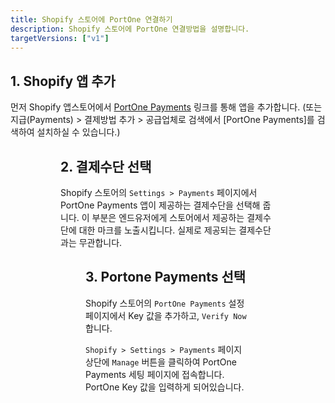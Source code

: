 ```yaml
---
title: Shopify 스토어에 PortOne 연결하기
description: Shopify 스토어에 PortOne 연결방법을 설명합니다.
targetVersions: ["v1"]
---
```



## 1. Shopify 앱 추가

먼저 Shopify 앱스토어에서 [PortOne Payments](https://apps.shopify.com/chaiport-payments) 링크를 통해 앱을 추가합니다.
(또는 지급(Payments) > 결제방법 추가 > 공급업체로 검색에서 \[PortOne Payments]를 검색하여 설치하실 수 있습니다.)

<Figure src="https://github.com/portone-io/developers.portone.io/assets/85064711/936bfcb5-2634-4f05-b176-7fd5735578fb" caption="`앱 추가` 버튼을 클릭합니다." />

<Figure src="https://github.com/portone-io/developers.portone.io/assets/85064711/b8f6493f-9587-490b-bdcb-40e22bbb5151" caption="우측 상단에 `Install app`을 클릭하여 플러그인을 설치합니다." />

## 2. 결제수단 선택

Shopify 스토어의 `Settings > Payments` 페이지에서 PortOne Payments 앱이 제공하는 결제수단을 선택해 줍니다.
이 부분은 엔드유저에게 스토어에서 제공하는 결제수단에 대한 마크를 노출시킵니다. 실제로 제공되는 결제수단과는 무관합니다.

<Figure src="https://github.com/portone-io/developers.portone.io/assets/85064711/70769ddb-68a6-4de6-9b05-e20dd6167dfe" caption="Visa, Mastercard 등의 결제수단 마크를 추가할 수 있습니다." />

## 3. Portone Payments 선택

Shopify 스토어의 `PortOne Payments` 설정페이지에서 Key 값을 추가하고, `Verify Now` 합니다.

`Shopify > Settings > Payments` 페이지 상단에 `Manage` 버튼을 클릭하여 PortOne Payments 세팅 페이지에 접속합니다.
PortOne Key 값을 입력하게 되어있습니다.

<Figure src="https://github.com/portone-io/developers.portone.io/assets/85064711/8c9e93d2-3b80-4444-8e61-6c17ea461896" caption="`Payment Channels >Filters: Global > Shopify` 선택합니다." />

<Figure src="https://github.com/portone-io/developers.portone.io/assets/85064711/4382052a-377e-4156-b634-c2ebbe889a80" caption="`PortOne(Global) 어드민 > Management > General` 화면에서 Key 값을 확인하고 복사합니다." />

<Figure src="https://github.com/portone-io/developers.portone.io/assets/85064711/5ec5ff10-451b-4bb9-99de-a9d20b7ff2e1" caption="Key 값을 입력한 후 `Verify Now` 버튼을 클릭하여 연동상태를 확인합니다. 이제 모든 연동이 완료되었습니다!" />
